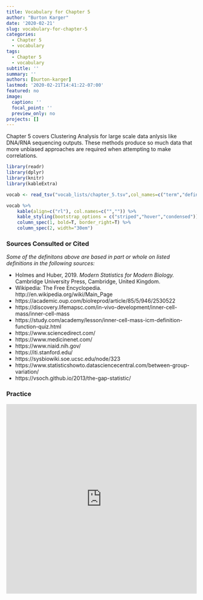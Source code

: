 ```yaml
---
title: Vocabulary for Chapter 5
author: "Burton Karger"
date: '2020-02-21'
slug: vocabulary-for-chapter-5
categories:
  - Chapter 5
  - vocabulary
tags:
  - Chapter 5
  - vocabulary
subtitle: ''
summary: ''
authors: [burton-karger]
lastmod: '2020-02-21T14:41:22-07:00'
featured: no
image:
  caption: ''
  focal_point: ''
  preview_only: no
projects: []
---
```

Chapter 5 covers Clustering Analysis for large scale data anlysis like DNA/RNA sequencing outputs. These methods produce so much data that more unbiased approaches are required when attempting to make correlations. 

```r
library(readr)
library(dplyr)
library(knitr)
library(kableExtra)
```

```r
vocab <- read_tsv("vocab_lists/chapter_5.tsv",col_names=c("term","definition")) 

vocab %>% 
    kable(align=c("rl"), col.names=c("","")) %>%
    kable_styling(bootstrap_options = c("striped","hover","condensed")) %>%
    column_spec(1, bold=T, border_right=T) %>%
    column_spec(2, width="30em")
```

### Sources Consulted or Cited

*Some of the definitons above are based in part or whole on listed definitions in the following sources:*

- Holmes and Huber, 2019. *Modern Statistics for Modern Biology.* Cambridge University Press, 
Cambridge, United Kingdom.
- Wikipedia: The Free Encyclopedia. http://en.wikipedia.org/wiki/Main_Page
- https://academic.oup.com/biolreprod/article/85/5/946/2530522
- https://discovery.lifemapsc.com/in-vivo-development/inner-cell-mass/inner-cell-mass
- https://study.com/academy/lesson/inner-cell-mass-icm-definition-function-quiz.html
- https://www.sciencedirect.com/
- https://www.medicinenet.com/
- https://www.niaid.nih.gov/
- https://iti.stanford.edu/
- https://sysbiowiki.soe.ucsc.edu/node/323
- https://www.statisticshowto.datasciencecentral.com/between-group-variation/
- https://vsoch.github.io/2013/the-gap-statistic/

### Practice

<iframe src="https://quizlet.com/488864042/match/embed?i=2oqpc3&x=1jj1" height="500" width="100%" style="border:0"></iframe>
